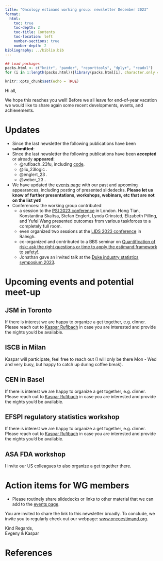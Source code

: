 ```yaml
---
title: "Oncology estimand working group: newsletter December 2023"
format:
  html:
    toc: true
    toc-depth: 2
    toc-title: Contents
    toc-location: left
    number-sections: true
    number-depth: 2
bibliography: ../biblio.bib
---
```


```r
## load packages
packs.html <- c("knitr", "pander", "reporttools", "dplyr", "readxl")
for (i in 1:length(packs.html)){library(packs.html[i], character.only = TRUE)}

knitr::opts_chunk$set(echo = TRUE)
```

Hi all,

We hope this reaches you well! Before we all leave for end-of-year vacation we would like to share again some recent developments, events, and achievements.

# Updates

- Since the last newsletter the following publications have been **submitted**:
- Since the last newsletter the following publications have been **accepted** or already **appeared**:
  - @rufibach_23fu, including [code](https://oncoestimand.github.io/quantFU/quantFU.html).
  - @liu_23logic .
  - @englert_23 .
  - @weber_23 .

- We have updated the [events page](https://oncoestimand.github.io/oncowg_webpage/docs/events_past.html) with our past and upcoming appearances, including posting of presented slidedecks. **Please let us know of further presentations, workshops, webinars, etc that are not on the list yet!**
- Conferences: the working group contributed
  - a session to the [PSI 2023 conference](https://oncoestimand.github.io/oncowg_webpage/docs/events_past.html#psi-conference) in London. Hong Tian, Konstantina Skaltsa, Stefan Englert, Lynda Grinsted, Elizabeth Pilling, and Yufei Wang presented outcomes from various taskforces to a completely full room.
  - even organized two sessions at the [LIDS 2023 conference](https://oncoestimand.github.io/oncowg_webpage/docs/events_past.html#lifetime-data-science-conference-lids) in Raleigh.
  - co-organized and contributed to a BBS seminar on [Quantification of risk: ask the right questions or time to apply the estimand framework to safety!](https://baselbiometrics.github.io/home/docs/events_past.html#quantification-of-risk-ask-the-right-questions-or-time-to-apply-the-estimand-framework-to-safety).
  - Jonathan gave an invited talk at the [Duke industry statistics symposium 2023](https://oncoestimand.github.io/oncowg_webpage/docs/events_past.html#duke-industry-statistics-symposium-2023).
  
# Upcoming events and potential meet-up

## JSM in Toronto

If there is interest we are happy to organize a get together, e.g. dinner. Please reach out to [Kaspar Rufibach](mailto:kaspar.rufibach@roche.com) in case you are interested and provide the nights you'd be available.

## ISCB in Milan

Kaspar will participate, feel free to reach out (I will only be there Mon - Wed and very busy, but happy to catch up during coffee break).

## CEN in Basel

If there is interest we are happy to organize a get together, e.g. dinner. Please reach out to [Kaspar Rufibach](mailto:kaspar.rufibach@roche.com) in case you are interested and provide the nights you'd be available.

## EFSPI regulatory statistics workshop

If there is interest we are happy to organize a get together, e.g. dinner. Please reach out to [Kaspar Rufibach](mailto:kaspar.rufibach@roche.com) in case you are interested and provide the nights you'd be available.
 
## ASA FDA workshop

I invite our US colleagues to also organize a get together there.

# Action items for WG members

- Please routinely share slidedecks or links to other material that we can add to the [events page](https://oncoestimand.github.io/oncowg_webpage/docs/events_past.html).
 
You are invited to share the link to this newsletter broadly. To conclude, we invite you to regularly check out our webpage: [www.oncoestimand.org](http://www.oncoestimand.org).

Kind Regards,<br>
Evgeny & Kaspar

# References



